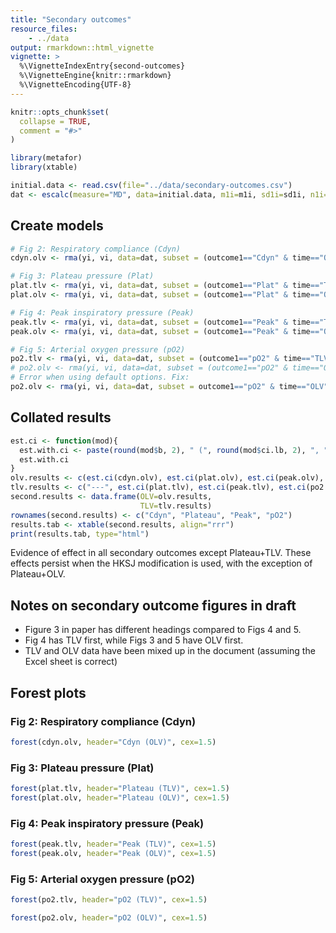 ```yaml
---
title: "Secondary outcomes"
resource_files:
    - ../data
output: rmarkdown::html_vignette
vignette: >
  %\VignetteIndexEntry{second-outcomes}
  %\VignetteEngine{knitr::rmarkdown}
  %\VignetteEncoding{UTF-8}
---
```


```r
knitr::opts_chunk$set(
  collapse = TRUE,
  comment = "#>"
)
```



```r
library(metafor)
library(xtable)
```

```r
initial.data <- read.csv(file="../data/secondary-outcomes.csv")
dat <- escalc(measure="MD", data=initial.data, m1i=m1i, sd1i=sd1i, n1i=n1i, m2i=m2i, sd2i=sd2i, n2i=n2i, slab=study)
```

## Create models
```r
# Fig 2: Respiratory compliance (Cdyn)
cdyn.olv <- rma(yi, vi, data=dat, subset = (outcome1=="Cdyn" & time=="OLV"), method="PM")

# Fig 3: Plateau pressure (Plat)
plat.tlv <- rma(yi, vi, data=dat, subset = (outcome1=="Plat" & time=="TLV"), method="PM")
plat.olv <- rma(yi, vi, data=dat, subset = (outcome1=="Plat" & time=="OLV"), method="PM")

# Fig 4: Peak inspiratory pressure (Peak)
peak.tlv <- rma(yi, vi, data=dat, subset = (outcome1=="Peak" & time=="TLV"), method="PM")
peak.olv <- rma(yi, vi, data=dat, subset = (outcome1=="Peak" & time=="OLV"), method="PM")

# Fig 5: Arterial oxygen pressure (pO2)
po2.tlv <- rma(yi, vi, data=dat, subset = (outcome1=="pO2" & time=="TLV"), method="PM")
# po2.olv <- rma(yi, vi, data=dat, subset = (outcome1=="pO2" & time=="OLV"), method="PM")
# Error when using default options. Fix:
po2.olv <- rma(yi, vi, data=dat, subset = outcome1=="pO2" & time=="OLV", method="PM", control=list(tau2.max=1000))
```


## Collated results
```r
est.ci <- function(mod){
  est.with.ci <- paste(round(mod$b, 2), " (", round(mod$ci.lb, 2), ", ", round(mod$ci.ub, 2), ")", sep="")
  est.with.ci
}
olv.results <- c(est.ci(cdyn.olv), est.ci(plat.olv), est.ci(peak.olv), est.ci(po2.olv))
tlv.results <- c("---", est.ci(plat.tlv), est.ci(peak.tlv), est.ci(po2.tlv))
second.results <- data.frame(OLV=olv.results,
                             TLV=tlv.results)
rownames(second.results) <- c("Cdyn", "Plateau", "Peak", "pO2")
results.tab <- xtable(second.results, align="rrr")
print(results.tab, type="html")
```

Evidence of effect in all secondary outcomes except Plateau+TLV. These effects persist when the HKSJ modification is used, with the exception of Plateau+OLV.


## Notes on secondary outcome figures in draft
* Figure 3 in paper has different headings compared to Figs 4 and 5.
* Fig 4 has TLV first, while Figs 3 and 5 have OLV first.
* TLV and OLV data have been mixed up in the document (assuming the Excel sheet is correct)


## Forest plots
### Fig 2: Respiratory compliance (Cdyn)
```r
forest(cdyn.olv, header="Cdyn (OLV)", cex=1.5)
```

### Fig 3: Plateau pressure (Plat)
```r
forest(plat.tlv, header="Plateau (TLV)", cex=1.5)
forest(plat.olv, header="Plateau (OLV)", cex=1.5)
```

### Fig 4: Peak inspiratory pressure (Peak)
```r
forest(peak.tlv, header="Peak (TLV)", cex=1.5)
forest(peak.olv, header="Peak (OLV)", cex=1.5)
```

### Fig 5: Arterial oxygen pressure (pO2)
```r
forest(po2.tlv, header="pO2 (TLV)", cex=1.5)

forest(po2.olv, header="pO2 (OLV)", cex=1.5)
```

